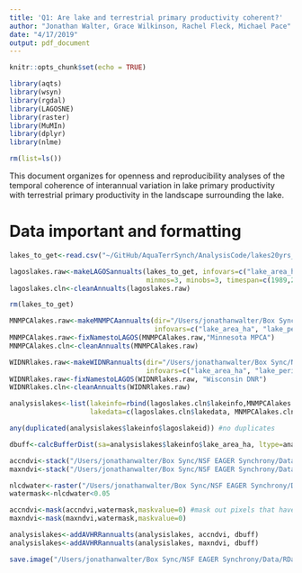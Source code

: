 ```yaml
---
title: 'Q1: Are lake and terrestrial primary productivity coherent?'
author: "Jonathan Walter, Grace Wilkinson, Rachel Fleck, Michael Pace"
date: "4/17/2019"
output: pdf_document
---
```


```r
knitr::opts_chunk$set(echo = TRUE)

library(aqts)
library(wsyn)
library(rgdal)
library(LAGOSNE)
library(raster)
library(MuMIn)
library(dplyr)
library(nlme)

rm(list=ls())

```

This document organizes for openness and reproducibility analyses of the temporal coherence of interannual variation in lake primary productivity with terrestrial primary productivity in the landscape surrounding the lake.

# Data important and formatting

```r

lakes_to_get<-read.csv("~/GitHub/AquaTerrSynch/AnalysisCode/lakes20yrs_chla.csv")$x

lagoslakes.raw<-makeLAGOSannualts(lakes_to_get, infovars=c("lake_area_ha", "lake_perim_meters", "nhd_ftype", "hu4_zoneid"), tsvars=c("chla"), 
                                  minmos=3, minobs=3, timespan=c(1989,2018))
lagoslakes.cln<-cleanAnnualts(lagoslakes.raw)

rm(lakes_to_get)

MNMPCAlakes.raw<-makeMNMPCAannualts(dir="/Users/jonathanwalter/Box Sync/NSF EAGER Synchrony/Data/LAGOS Extended/MN_MPCA",
                                    infovars=c("lake_area_ha", "lake_perim_meters", "nhd_ftype", "hu4_zoneid"), minmos=3, minobs=3, timespan=c(1989,2018))
MNMPCAlakes.raw<-fixNamestoLAGOS(MNMPCAlakes.raw,"Minnesota MPCA")
MNMPCAlakes.cln<-cleanAnnualts(MNMPCAlakes.raw)

WIDNRlakes.raw<-makeWIDNRannualts(dir="/Users/jonathanwalter/Box Sync/NSF EAGER Synchrony/Data/LAGOS Extended/WI_DNR",
                                  infovars=c("lake_area_ha", "lake_perim_meters", "nhd_ftype", "hu4_zoneid"), minmos=3, minobs=3, timespan=c(1989,2018))
WIDNRlakes.raw<-fixNamestoLAGOS(WIDNRlakes.raw, "Wisconsin DNR")
WIDNRlakes.cln<-cleanAnnualts(WIDNRlakes.raw)

analysislakes<-list(lakeinfo=rbind(lagoslakes.cln$lakeinfo,MNMPCAlakes.cln$lakeinfo,WIDNRlakes.cln$lakeinfo),
                    lakedata=c(lagoslakes.cln$lakedata, MNMPCAlakes.cln$lakedata, WIDNRlakes.cln$lakedata))

any(duplicated(analysislakes$lakeinfo$lagoslakeid)) #no duplicates

```

```r

dbuff<-calcBufferDist(sa=analysislakes$lakeinfo$lake_area_ha, ltype=analysislakes$lakeinfo$nhd_ftype, minbuff=2500)

accndvi<-stack("/Users/jonathanwalter/Box Sync/NSF EAGER Synchrony/Data/SatelliteData/accvi1989_2018.img")
maxndvi<-stack("/Users/jonathanwalter/Box Sync/NSF EAGER Synchrony/Data/SatelliteData/mxvi1989_2018.img")

nlcdwater<-raster("/Users/jonathanwalter/Box Sync/NSF EAGER Synchrony/Data/SatelliteData/landcover/nlcd2011_cls11.img")
watermask<-nlcdwater<0.05

accndvi<-mask(accndvi,watermask,maskvalue=0) #mask out pixels that have too much water in them
maxndvi<-mask(maxndvi,watermask,maskvalue=0)

analysislakes<-addAVHRRannualts(analysislakes, accndvi, dbuff)
analysislakes<-addAVHRRannualts(analysislakes, maxndvi, dbuff)

save.image("/Users/jonathanwalter/Box Sync/NSF EAGER Synchrony/Data/RData files/ms1_analysis_inprogress1.RData")

```

